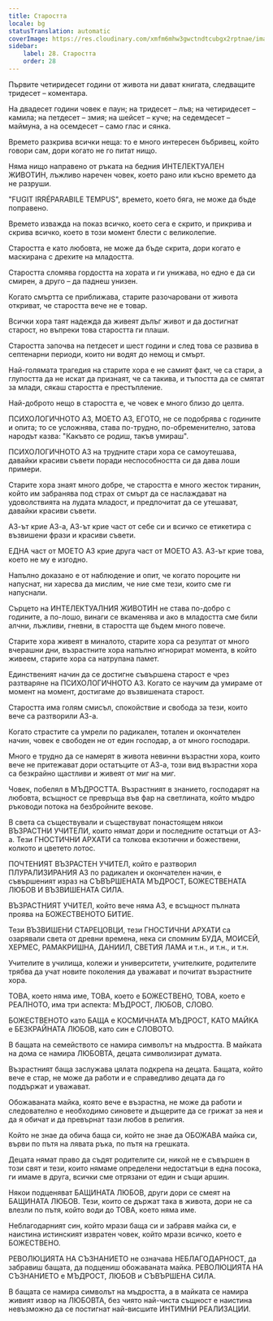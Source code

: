 ```yaml
---
title: Старостта
locale: bg
statusTranslation: automatic
coverImage: https://res.cloudinary.com/xmfm6mhw3gwctndtcubgx2rptnae/image/upload/v1740337243/small_cover_educacion_fundamental_a051170f1c.webp
sidebar:
    label: 28. Старостта
    order: 28
---
```

Първите четиридесет години от живота ни дават книгата, следващите тридесет – коментара.

На двадесет години човек е паун; на тридесет – лъв; на четиридесет – камила; на петдесет – змия; на шейсет – куче; на седемдесет – маймуна, а на осемдесет – само глас и сянка.

Времето разкрива всички неща: то е много интересен бъбривец, който говори сам, дори когато не го питат нищо.

Няма нищо направено от ръката на бедния ИНТЕЛЕКТУАЛЕН ЖИВОТИН, лъжливо наречен човек, което рано или късно времето да не разруши.

"FUGIT IRRÉPARABILE TEMPUS", времето, което бяга, не може да бъде поправено.

Времето изважда на показ всичко, което сега е скрито, и прикрива и скрива всичко, което в този момент блести с великолепие.

Старостта е като любовта, не може да бъде скрита, дори когато е маскирана с дрехите на младостта.

Старостта сломява гордостта на хората и ги унижава, но едно е да си смирен, а друго – да паднеш унизен.

Когато смъртта се приближава, старите разочаровани от живота откриват, че старостта вече не е товар.

Всички хора таят надежда да живеят дълъг живот и да достигнат старост, но въпреки това старостта ги плаши.

Старостта започва на петдесет и шест години и след това се развива в септенарни периоди, които ни водят до немощ и смърт.

Най-голямата трагедия на старите хора е не самият факт, че са стари, а глупостта да не искат да признаят, че са такива, и тъпостта да се смятат за млади, сякаш старостта е престъпление.

Най-доброто нещо в старостта е, че човек е много близо до целта.

ПСИХОЛОГИЧНОТО АЗ, МОЕТО АЗ, ЕГОТО, не се подобрява с годините и опита; то се усложнява, става по-трудно, по-обременително, затова народът казва: "Какъвто се родиш, такъв умираш".

ПСИХОЛОГИЧНОТО АЗ на трудните стари хора се самоутешава, давайки красиви съвети поради неспособността си да дава лоши примери.

Старите хора знаят много добре, че старостта е много жесток тиранин, който им забранява под страх от смърт да се наслаждават на удоволствията на лудата младост, и предпочитат да се утешават, давайки красиви съвети.

АЗ-ът крие АЗ-а, АЗ-ът крие част от себе си и всичко се етикетира с възвишени фрази и красиви съвети.

ЕДНА част от МОЕТО АЗ крие друга част от МОЕТО АЗ. АЗ-ът крие това, което не му е изгодно.

Напълно доказано е от наблюдение и опит, че когато пороците ни напуснат, ни харесва да мислим, че ние сме тези, които сме ги напуснали.

Сърцето на ИНТЕЛЕКТУАЛНИЯ ЖИВОТИН не става по-добро с годините, а по-лошо, винаги се вкаменява и ако в младостта сме били алчни, лъжливи, гневни, в старостта ще бъдем много повече.

Старите хора живеят в миналото, старите хора са резултат от много вчерашни дни, възрастните хора напълно игнорират момента, в който живеем, старите хора са натрупана памет.

Единственият начин да се достигне съвършена старост е чрез разтваряне на ПСИХОЛОГИЧНОТО АЗ. Когато се научим да умираме от момент на момент, достигаме до възвишената старост.

Старостта има голям смисъл, спокойствие и свобода за тези, които вече са разтворили АЗ-а.

Когато страстите са умрели по радикален, тотален и окончателен начин, човек е свободен не от един господар, а от много господари.

Много е трудно да се намерят в живота невинни възрастни хора, които вече не притежават дори остатъците от АЗ-а, този вид възрастни хора са безкрайно щастливи и живеят от миг на миг.

Човек, побелял в МЪДРОСТТА. Възрастният в знанието, господарят на любовта, всъщност се превръща във фар на светлината, който мъдро ръководи потока на безбройните векове.

В света са съществували и съществуват понастоящем някои ВЪЗРАСТНИ УЧИТЕЛИ, които нямат дори и последните остатъци от АЗ-а. Тези ГНОСТИЧНИ АРХАТИ са толкова екзотични и божествени, колкото и цветето лотос.

ПОЧТЕНИЯТ ВЪЗРАСТЕН УЧИТЕЛ, който е разтворил ПЛУРАЛИЗИРАНИЯ АЗ по радикален и окончателен начин, е съвършеният израз на СЪВЪРШЕНАТА МЪДРОСТ, БОЖЕСТВЕНАТА ЛЮБОВ И ВЪЗВИШЕНАТА СИЛА.

ВЪЗРАСТНИЯТ УЧИТЕЛ, който вече няма АЗ, е всъщност пълната проява на БОЖЕСТВЕНОТО БИТИЕ.

Тези ВЪЗВИШЕНИ СТАРЕЦОВЦИ, тези ГНОСТИЧНИ АРХАТИ са озарявали света от древни времена, нека си спомним БУДА, МОИСЕЙ, ХЕРМЕС, РАМАКРИШНА, ДАНИИЛ, СВЕТИЯ ЛАМА и т.н., и т.н., и т.н.

Учителите в училища, колежи и университети, учителките, родителите трябва да учат новите поколения да уважават и почитат възрастните хора.

ТОВА, което няма име, ТОВА, което е БОЖЕСТВЕНО, ТОВА, което е РЕАЛНОТО, има три аспекта: МЪДРОСТ, ЛЮБОВ, СЛОВО.

БОЖЕСТВЕНОТО като БАЩА е КОСМИЧНАТА МЪДРОСТ, КАТО МАЙКА е БЕЗКРАЙНАТА ЛЮБОВ, като син е СЛОВОТО.

В бащата на семейството се намира символът на мъдростта. В майката на дома се намира ЛЮБОВТА, децата символизират думата.

Възрастният баща заслужава цялата подкрепа на децата. Бащата, който вече е стар, не може да работи и е справедливо децата да го поддържат и уважават.

Обожаваната майка, която вече е възрастна, не може да работи и следователно е необходимо синовете и дъщерите да се грижат за нея и да я обичат и да превърнат тази любов в религия.

Който не знае да обича баща си, който не знае да ОБОЖАВА майка си, върви по пътя на лявата ръка, по пътя на грешката.

Децата нямат право да съдят родителите си, никой не е съвършен в този свят и тези, които нямаме определени недостатъци в една посока, ги имаме в друга, всички сме отрязани от един и същи аршин.

Някои подценяват БАЩИНАТА ЛЮБОВ, други дори се смеят на БАЩИНАТА ЛЮБОВ. Тези, които се държат така в живота, дори не са влезли по пътя, който води до ТОВА, което няма име.

Неблагодарният син, който мрази баща си и забравя майка си, е наистина истинският извратен човек, който мрази всичко, което е БОЖЕСТВЕНО.

РЕВОЛЮЦИЯТА НА СЪЗНАНИЕТО не означава НЕБЛАГОДАРНОСТ, да забравиш бащата, да подцениш обожаваната майка. РЕВОЛЮЦИЯТА НА СЪЗНАНИЕТО е МЪДРОСТ, ЛЮБОВ и СЪВЪРШЕНА СИЛА.

В бащата се намира символът на мъдростта, а в майката се намира живият извор на ЛЮБОВТА, без чиято най-чиста същност е наистина невъзможно да се постигнат най-висшите ИНТИМНИ РЕАЛИЗАЦИИ.


